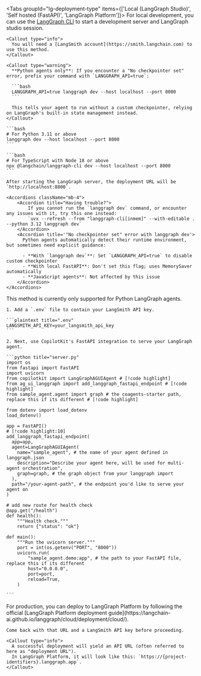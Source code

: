 
<Tabs groupId="lg-deployment-type" items={['Local (LangGraph Studio)', 'Self hosted (FastAPI)', 'LangGraph Platform']}>
  <Tab value="Local (LangGraph Studio)">
    For local development, you can use the [LangGraph CLI](https://langchain-ai.github.io/langgraph/cloud/reference/cli/) to start a development server and LangGraph studio session.

    <Callout type="info">
      You will need a [LangSmith account](https://smith.langchain.com) to use this method.
    </Callout>

    <Callout type="warning">
      **Python agents only**: If you encounter a "No checkpointer set" error, prefix your command with `LANGGRAPH_API=true`:

      ```bash
      LANGGRAPH_API=true langgraph dev --host localhost --port 8000
      ```

      This tells your agent to run without a custom checkpointer, relying on LangGraph's built-in state management instead.
    </Callout>

    ```bash
    # For Python 3.11 or above
    langgraph dev --host localhost --port 8000
    ```

    ```bash
    # For TypeScript with Node 18 or above
    npx @langchain/langgraph-cli dev --host localhost --port 8000
    ```

    After starting the LangGraph server, the deployment URL will be `http://localhost:8000`.

    <Accordions className="mb-4">
        <Accordion title="Having trouble?">
            If you cannot run the `langgraph dev` command, or encounter any issues with it, try this one instead:
            `uvx --refresh --from "langgraph-cli[inmem]" --with-editable . --python 3.12 langgraph dev`
        </Accordion>
        <Accordion title='"No checkpointer set" error with langgraph dev'>
          Python agents automatically detect their runtime environment, but sometimes need explicit guidance:

          - **With `langgraph dev`**: Set `LANGGRAPH_API=true` to disable custom checkpointer
          - **With local FastAPI**: Don't set this flag; uses MemorySaver automatically
          - **JavaScript agents**: Not affected by this issue
        </Accordion>
    </Accordions>

  </Tab>

  <Tab value="Self hosted (FastAPI)">
    <Callout type="info">
      This method is currently only supported for Python LangGraph agents.
    </Callout>

    1. Add a `.env` file to contain your LangSmith API key.

    ```plaintext title=".env"
    LANGSMITH_API_KEY=your_langsmith_api_key
    ```

    2. Next, use CopilotKit's FastAPI integration to serve your LangGraph agent.

    ```python title="server.py"
    import os
    from fastapi import FastAPI
    import uvicorn
    from copilotkit import LangGraphAGUIAgent # [!code highlight]
    from ag_ui_langgraph import add_langgraph_fastapi_endpoint # [!code highlight]
    from sample_agent.agent import graph # the coagents-starter path, replace this if its different # [!code highlight]

    from dotenv import load_dotenv
    load_dotenv()

    app = FastAPI()
    # [!code highlight:10]
    add_langgraph_fastapi_endpoint(
      app=app,
      agent=LangGraphAGUIAgent(
        name="sample_agent", # the name of your agent defined in langgraph.json
        description="Describe your agent here, will be used for multi-agent orchestration",
        graph=graph, # the graph object from your langgraph import
      ),
      path="/your-agent-path", # the endpoint you'd like to serve your agent on
    )

    # add new route for health check
    @app.get("/health")
    def health():
        """Health check."""
        return {"status": "ok"}

    def main():
        """Run the uvicorn server."""
        port = int(os.getenv("PORT", "8000"))
        uvicorn.run(
            "sample_agent.demo:app", # the path to your FastAPI file, replace this if its different
            host="0.0.0.0",
            port=port,
            reload=True,
        )

    ```

  </Tab>

  <Tab value="LangGraph Platform">
    For production, you can deploy to LangGraph Platform by following the official [LangGraph Platform deployment guide](https://langchain-ai.github.io/langgraph/cloud/deployment/cloud/).

    Come back with that URL and a LangSmith API key before proceeding.

    <Callout type="info">
      A successful deployment will yield an API URL (often referred to here as "deployment URL").
      In LangGraph Platform, it will look like this: `https://{project-identifiers}.langgraph.app`.
    </Callout>

  </Tab>
</Tabs>
